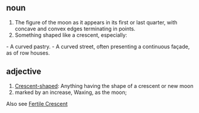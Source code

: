 == noun ==
# The figure of the moon as it appears in its first or last quarter, with concave and convex edges terminating in points. 
# Something shaped like a crescent, especially:
- A curved pastry. 
- A curved street, often presenting a continuous façade, as of row houses. 


== adjective ==
# [[Crescent-shaped]]: Anything having the shape of a crescent or new moon 
# marked by an increase, Waxing, as the moon; 


Also see
[[Fertile Crescent]]